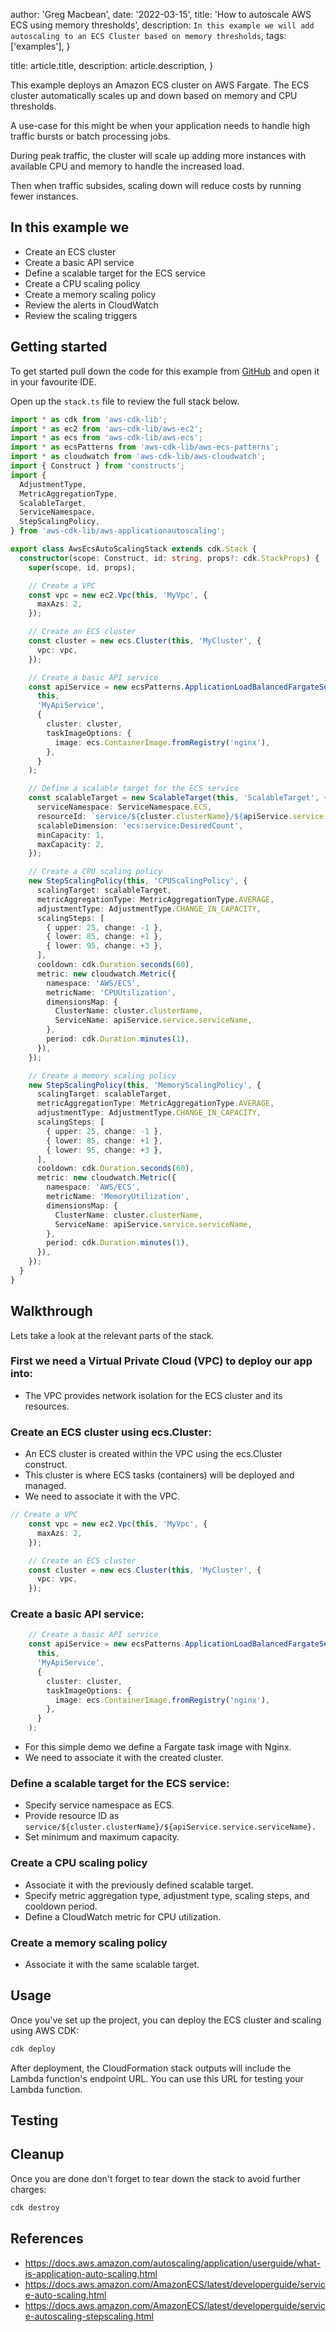 
  author: 'Greg Macbean',
  date: '2022-03-15',
  title: 'How to autoscale AWS ECS using memory thresholds',
  description:
    `In this example we will add autoscaling to an ECS Cluster based on memory thresholds`,
  tags: ['examples'],
}

  title: article.title,
  description: article.description,
}


This example deploys an Amazon ECS cluster on AWS Fargate. The ECS cluster automatically scales up and down based on memory and CPU thresholds.

A use-case for this might be when your application needs to handle high traffic bursts or batch processing jobs.

During peak traffic, the cluster will scale up adding more instances with available CPU and memory to handle the increased load.

Then when traffic subsides, scaling down will reduce costs by running fewer instances.

## In this example we

- Create an ECS cluster
- Create a basic API service
- Define a scalable target for the ECS service
- Create a CPU scaling policy
- Create a memory scaling policy
- Review the alerts in CloudWatch
- Review the scaling triggers

## Getting started

To get started pull down the code for this example from [GitHub](https://github.com/backendmentor-io/examples/tree/main/aws-node-simple-http-endpoint) and open it in your favourite IDE.

Open up the `stack.ts` file to review the full stack below.

```typescript
import * as cdk from 'aws-cdk-lib';
import * as ec2 from 'aws-cdk-lib/aws-ec2';
import * as ecs from 'aws-cdk-lib/aws-ecs';
import * as ecsPatterns from 'aws-cdk-lib/aws-ecs-patterns';
import * as cloudwatch from 'aws-cdk-lib/aws-cloudwatch';
import { Construct } from 'constructs';
import {
  AdjustmentType,
  MetricAggregationType,
  ScalableTarget,
  ServiceNamespace,
  StepScalingPolicy,
} from 'aws-cdk-lib/aws-applicationautoscaling';

export class AwsEcsAutoScalingStack extends cdk.Stack {
  constructor(scope: Construct, id: string, props?: cdk.StackProps) {
    super(scope, id, props);

    // Create a VPC
    const vpc = new ec2.Vpc(this, 'MyVpc', {
      maxAzs: 2,
    });

    // Create an ECS cluster
    const cluster = new ecs.Cluster(this, 'MyCluster', {
      vpc: vpc,
    });

    // Create a basic API service
    const apiService = new ecsPatterns.ApplicationLoadBalancedFargateService(
      this,
      'MyApiService',
      {
        cluster: cluster,
        taskImageOptions: {
          image: ecs.ContainerImage.fromRegistry('nginx'),
        },
      }
    );

    // Define a scalable target for the ECS service
    const scalableTarget = new ScalableTarget(this, 'ScalableTarget', {
      serviceNamespace: ServiceNamespace.ECS,
      resourceId: `service/${cluster.clusterName}/${apiService.service.serviceName}`,
      scalableDimension: 'ecs:service:DesiredCount',
      minCapacity: 1,
      maxCapacity: 2,
    });

    // Create a CPU scaling policy
    new StepScalingPolicy(this, 'CPUScalingPolicy', {
      scalingTarget: scalableTarget,
      metricAggregationType: MetricAggregationType.AVERAGE,
      adjustmentType: AdjustmentType.CHANGE_IN_CAPACITY,
      scalingSteps: [
        { upper: 25, change: -1 },
        { lower: 85, change: +1 },
        { lower: 95, change: +3 },
      ],
      cooldown: cdk.Duration.seconds(60),
      metric: new cloudwatch.Metric({
        namespace: 'AWS/ECS',
        metricName: 'CPUUtilization',
        dimensionsMap: {
          ClusterName: cluster.clusterName,
          ServiceName: apiService.service.serviceName,
        },
        period: cdk.Duration.minutes(1),
      }),
    });

    // Create a memory scaling policy
    new StepScalingPolicy(this, 'MemoryScalingPolicy', {
      scalingTarget: scalableTarget,
      metricAggregationType: MetricAggregationType.AVERAGE,
      adjustmentType: AdjustmentType.CHANGE_IN_CAPACITY,
      scalingSteps: [
        { upper: 25, change: -1 },
        { lower: 85, change: +1 },
        { lower: 95, change: +3 },
      ],
      cooldown: cdk.Duration.seconds(60),
      metric: new cloudwatch.Metric({
        namespace: 'AWS/ECS',
        metricName: 'MemoryUtilization',
        dimensionsMap: {
          ClusterName: cluster.clusterName,
          ServiceName: apiService.service.serviceName,
        },
        period: cdk.Duration.minutes(1),
      }),
    });
  }
}
```

## Walkthrough

Lets take a look at the relevant parts of the stack.

### First we need a Virtual Private Cloud (VPC) to deploy our app into:
- The VPC provides network isolation for the ECS cluster and its resources.

### Create an ECS cluster using ecs.Cluster:
- An ECS cluster is created within the VPC using the ecs.Cluster construct. 
- This cluster is where ECS tasks (containers) will be deployed and managed.
- We need to associate it with the VPC.

```typescript
// Create a VPC
    const vpc = new ec2.Vpc(this, 'MyVpc', {
      maxAzs: 2,
    });

    // Create an ECS cluster
    const cluster = new ecs.Cluster(this, 'MyCluster', {
      vpc: vpc,
    });
```

### Create a basic API service:

```typescript
    // Create a basic API service
    const apiService = new ecsPatterns.ApplicationLoadBalancedFargateService(
      this,
      'MyApiService',
      {
        cluster: cluster,
        taskImageOptions: {
          image: ecs.ContainerImage.fromRegistry('nginx'),
        },
      }
    );
```

- For this simple demo we define a Fargate task image with Nginx.
- We need to associate it with the created cluster.

### Define a scalable target for the ECS service:

- Specify service namespace as ECS.
- Provide resource ID as `service/${cluster.clusterName}/${apiService.service.serviceName}.`
- Set minimum and maximum capacity.

### Create a CPU scaling policy

- Associate it with the previously defined scalable target.
- Specify metric aggregation type, adjustment type, scaling steps, and cooldown period.
- Define a CloudWatch metric for CPU utilization.

### Create a memory scaling policy

- Associate it with the same scalable target.

## Usage

Once you've set up the project, you can deploy the ECS cluster and scaling using AWS CDK:

```bash
cdk deploy
```

After deployment, the CloudFormation stack outputs will include the Lambda function's endpoint URL. You can use this URL for testing your Lambda function.

## Testing


## Cleanup

Once you are done don't forget to tear down the stack to avoid further charges:

```bash
cdk destroy
```

## References

- https://docs.aws.amazon.com/autoscaling/application/userguide/what-is-application-auto-scaling.html
- https://docs.aws.amazon.com/AmazonECS/latest/developerguide/service-auto-scaling.html
- https://docs.aws.amazon.com/AmazonECS/latest/developerguide/service-autoscaling-stepscaling.html

<ReportingIssues  articleSlug="aws-node-simple-http-endpoint" />